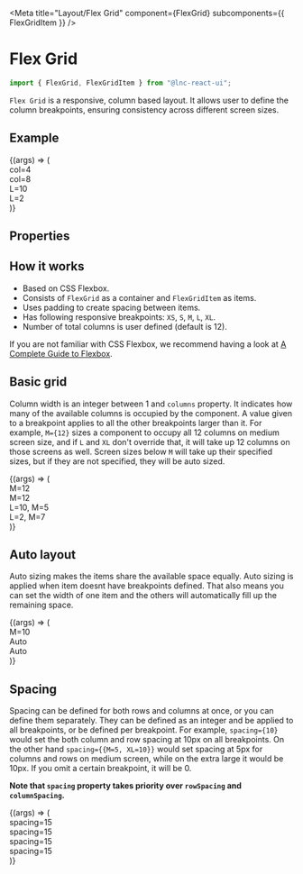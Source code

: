 
<Meta
  title="Layout/Flex Grid"
  component={FlexGrid}
  subcomponents={{ FlexGridItem }}
/>

# Flex Grid

```jsx
import { FlexGrid, FlexGridItem } from "@lnc-react-ui";
```

`Flex Grid` is a responsive, column based layout. It allows user to define the column breakpoints, ensuring consistency across different screen sizes.

## Example

<Canvas>
  <Story name="Default" args={{ spacing: 5 }}>
    {(args) => (
      <FlexGrid {...args}>
        <FlexGridItem col={4}>
          <div
            style={{
              backgroundColor: "#3284CB",
              color: "white",
              textAlign: "center",
            }}
          >
            col=4
          </div>
        </FlexGridItem>
        <FlexGridItem col={8}>
          <div
            style={{
              backgroundColor: "#3284CB",
              color: "white",
              textAlign: "center",
            }}
          >
            col=8
          </div>
        </FlexGridItem>
        <FlexGridItem L={10}>
          <div
            style={{
              backgroundColor: "#3284CB",
              color: "white",
              textAlign: "center",
            }}
          >
            L=10
          </div>
        </FlexGridItem>
        <FlexGridItem L={2}>
          <div
            style={{
              backgroundColor: "#3284CB",
              color: "white",
              textAlign: "center",
            }}
          >
            L=2
          </div>
        </FlexGridItem>
      </FlexGrid>
    )}
  </Story>
</Canvas>

## Properties

<ArgsTable story="Default" />

## How it works

- Based on CSS Flexbox.
- Consists of `FlexGrid` as a container and `FlexGridItem` as items.
- Uses padding to create spacing between items.
- Has following responsive breakpoints: `XS`, `S`, `M`, `L`, `XL`.
- Number of total columns is user defined (default is 12).

If you are not familiar with CSS Flexbox, we recommend having a look at [A Complete Guide to Flexbox](https://css-tricks.com/snippets/css/a-guide-to-flexbox/).

## Basic grid

Column width is an integer between 1 and `columns` property. It indicates how many of the available columns is occupied by the component.
A value given to a breakpoint applies to all the other breakpoints larger than it.
For example, `M={12}` sizes a component to occupy all 12 columns on medium screen size, and if `L` and `XL` don't override that, it will take up 12 columns on those screens as well.
Screen sizes below `M` will take up their specified sizes, but if they are not specified, they will be auto sized.

<Canvas>
  <Story name="Basic grid" args={{ spacing: 5 }}>
    {(args) => (
      <FlexGrid {...args}>
        <FlexGridItem M={12}>
          <div
            style={{
              backgroundColor: "#3284CB",
              color: "white",
              textAlign: "center",
            }}
          >
            M=12
          </div>
        </FlexGridItem>
        <FlexGridItem M={12}>
          <div
            style={{
              backgroundColor: "#3284CB",
              color: "white",
              textAlign: "center",
            }}
          >
            M=12
          </div>
        </FlexGridItem>
        <FlexGridItem L={10} M={5}>
          <div
            style={{
              backgroundColor: "#3284CB",
              color: "white",
              textAlign: "center",
            }}
          >
            L=10, M=5
          </div>
        </FlexGridItem>
        <FlexGridItem L={2} M={7}>
          <div
            style={{
              backgroundColor: "#3284CB",
              color: "white",
              textAlign: "center",
            }}
          >
            L=2, M=7
          </div>
        </FlexGridItem>
      </FlexGrid>
    )}
  </Story>
</Canvas>

## Auto layout

Auto sizing makes the items share the available space equally. Auto sizing is applied when item doesnt have breakpoints defined.
That also means you can set the width of one item and the others will automatically fill up the remaining space.

<Canvas>
  <Story name="Auto size" args={{ spacing: 5 }}>
    {(args) => (
      <FlexGrid {...args}>
        <FlexGridItem M={10}>
          <div
            style={{
              backgroundColor: "#3284CB",
              color: "white",
              textAlign: "center",
            }}
          >
            M=10
          </div>
        </FlexGridItem>
        <FlexGridItem>
          <div
            style={{
              backgroundColor: "#3284CB",
              color: "white",
              textAlign: "center",
            }}
          >
            Auto
          </div>
        </FlexGridItem>
        <FlexGridItem>
          <div
            style={{
              backgroundColor: "#3284CB",
              color: "white",
              textAlign: "center",
            }}
          >
            Auto
          </div>
        </FlexGridItem>
      </FlexGrid>
    )}
  </Story>
</Canvas>

## Spacing

Spacing can be defined for both rows and columns at once, or you can define them separately. They can be defined as an integer and be applied to all breakpoints,
or be defined per breakpoint. For example, `spacing={10}` would set the both column and row spacing at 10px on all breakpoints. On the other hand `spacing={{M=5, XL=10}}`
would set spacing at 5px for columns and rows on medium screen, while on the extra large it would be 10px. If you omit a certain breakpoint, it will be 0.

**Note that `spacing` property takes priority over `rowSpacing` and `columnSpacing`.**

<Canvas>
  <Story name="Spacing" args={{}}>
    {(args) => (
      <FlexGrid {...args} spacing={15}>
        <FlexGridItem>
          <div
            style={{
              backgroundColor: "#3284CB",
              color: "white",
              textAlign: "center",
            }}
          >
            spacing=15
          </div>
        </FlexGridItem>
        <FlexGridItem>
          <div
            style={{
              backgroundColor: "#3284CB",
              color: "white",
              textAlign: "center",
            }}
          >
            spacing=15
          </div>
        </FlexGridItem>
        <FlexGridItem>
          <div
            style={{
              backgroundColor: "#3284CB",
              color: "white",
              textAlign: "center",
            }}
          >
            spacing=15
          </div>
        </FlexGridItem>
        <FlexGridItem col={12}>
          <div
            style={{
              backgroundColor: "#3284CB",
              color: "white",
              textAlign: "center",
            }}
          >
            spacing=15
          </div>
        </FlexGridItem>
      </FlexGrid>
    )}
  </Story>
</Canvas>
